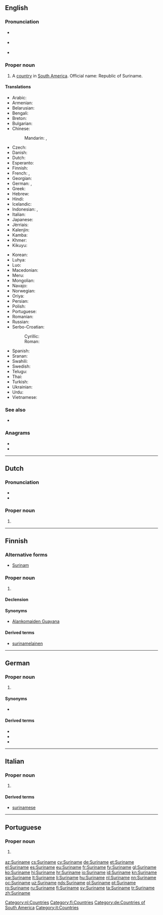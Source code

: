 ==English==
{{wikipedia}}

===Pronunciation===
* {{a|UK}} {{IPA|/ˌsʊə.ɹɪˈnæm/|/ˌsjʊə.ɹɪˈnæm/|/ˈsʊə.ɹɪ.næm/|lang=en}}
* {{a|US}} {{IPA|/ˌsʊɹ.ɪˈnɑm/|/ˈsʊɹ.ɪ.nɑm/|/ˈsʊɹ.ɪ.næm/|lang=en}}
* {{audio|en-us-Suriname.ogg|Audio (US)|lang=en}}

===Proper noun===
{{en-proper noun}}

# A [[country]] in [[South America]]. Official name: Republic of Suriname.

====Translations====
{{trans-top|country}}
* Arabic: {{t|ar|سورينام|m|tr=Surīnām|sc=Arab}}
* Armenian: {{t|hy|Սուրինամ|tr=Surinam|sc=Armn}}
* Belarusian: {{t|be|Сурынам|m|tr=Surynám|sc=Cyrl}}
* Bengali: {{t|bn|সুরিনাম|sc=Beng}}
* Breton: {{t|br|Surinam}}
* Bulgarian: {{t|bg|Суринам|m|tr=Surinám|sc=Cyrl}}
* Chinese:
*: Mandarin: {{t|cmn|蘇里南|sc=Hani}}, {{t+|cmn|苏里南|tr=Sūlǐnán|sc=Hani}}
* Czech: {{t+|cs|Surinam|m}}
* Danish: {{t|da|Surinam}}
* Dutch: {{t+|nl|Suriname}}
* Esperanto: {{t|eo|Surinamo}}
* Finnish: {{t+|fi|Suriname}}
* French: {{t+|fr|Surinam|m}}, {{t+|fr|Suriname|m}}
* Georgian: {{t|ka|სურინამი|tr=surinami|sc=Geor}}
* German: {{t+|de|Surinam}}, {{t+|de|Suriname}}
* Greek: {{t+|el|Σουρινάμ|n|tr=Sourinám|sc=Grek}}
* Hebrew: {{t|he|סורינאם|sc=Hebr}}
* Hindi: {{t+|hi|सूरीनाम|tr=sūrīnām|sc=Deva}}
* Icelandic: {{t+|is|Súrínam|n}}
* Indonesian: {{t+|id|Suriname}}, {{t|id|Surinam}}
* Italian: {{t|it|Suriname}}
* Japanese: {{t+|ja|スリナム|tr=Surinamu}}
* Jèrriais: {{t|roa-jer|Suriname|m}}
* Kalenjin: {{t|kln|Surinam}}
* Kamba: {{t|kam|Surinamu}}
* Khmer: {{t|km|សូរីណាម|tr=sooriinaam|sc=Khmr}}
* Kikuyu: {{t|ki|Surinamu}}
{{trans-mid}}
* Korean: {{t+|ko|수리남|tr=Surinam|sc=Hang}}
* Luhya: {{t|luy|Surinamu}}
* Luo: {{t|luo|Surinam}}
* Macedonian: {{t|mk|Суринам|m|tr=Súrinam|sc=Cyrl}}
* Meru: {{t|mer|Surinamu}}
* Mongolian: {{t|mn|Суринам|tr=Surinám|sc=Cyrl}}
* Navajo: {{t|nv|Sówinam}}
* Norwegian: {{t|no|Surinam}}
* Oriya: {{t|or|ସୁରିନାମ|sc=Orya}}
* Persian: {{t|fa|سورینام|tr=surinâm|sc=fa-Arab}}
* Polish: {{t+|pl|Surinam}}
* Portuguese: {{t+|pt|Suriname}}
* Romanian: {{t|ro|Surinam|n}}
* Russian: {{t+|ru|Суринам|m|tr=Surinám|sc=Cyrl}}
* Serbo-Croatian:
*: Cyrillic: {{t|sh|Суринам|m|sc=Cyrl}}
*: Roman: {{t+|sh|Surinam|m}}
* Spanish: {{t+|es|Surinam}}
* Sranan: {{t|srn|Sranang}}
* Swahili: {{t+|sw|Surinamu}}
* Swedish: {{t+|sv|Surinam}}
* Telugu: {{t+|te|సురినామ్|tr=Surinām|sc=Telu}}
* Thai: {{t+|th|ซูรินาเม|tr=sūrināme|sc=Thai}}
* Turkish: {{t+|tr|Surinam}}
* Ukrainian: {{t+|uk|Суринам|m|tr=Surynám|sc=Cyrl}}
* Urdu: {{t|ur|سرینام|sc=ur-Arab}}
* Vietnamese: {{t|vi|Suriname}}
{{trans-bottom}}

===See also===
* {{list:countries of South America/en}}

===Anagrams===
* {{l/en|aneurism}}
* {{l/en|Sumerian}}

----

==Dutch==
{{wikipedia|lang=nl}}

===Pronunciation===
* {{IPA|/ˌsyriˈnaːmə/|lang=nl}}
* {{audio|Nl-Suriname.ogg|Audio|lang=nl}}

===Proper noun===
{{nl-proper noun|n}}

# {{l|en|Suriname}}

[[Category:nl:Countries]]

----

==Finnish==
{{wikipedia|lang=fi}}

===Alternative forms===
* [[Surinam#Finnish|Surinam]] {{qualifier|dated}}

===Proper noun===
{{fi-proper noun}}

# {{l|en|Suriname}}

====Declension====
{{fi-decl-nalle|n=sg|Surinam|||a}}

====Synonyms====
* [[Alankomaiden Guayana]] {{qualifier|obsolete}}

====Derived terms====
* [[surinamelainen]]

[[Category:fi:Countries]]

----

==German==
{{wikipedia|lang=de}}

===Proper noun===
{{de-proper noun|n}}

# {{l|en|Suriname}}

====Synonyms====
* {{l|de|Surinam}}

====Derived terms====
* {{l|de|Surinamer}}
* {{l|de|Surinamerin}}
* {{l|de|surinamisch}}

[[Category:de:Countries of South America]]

----

==Italian==
{{wikipedia|lang=it}}

===Proper noun===
{{it-proper noun|g=m}}

# {{l|en|Suriname}}

====Derived terms====
* [[surinamese]]

[[Category:it:Countries]]

----

==Portuguese==

===Proper noun===
{{pt-proper noun|m}}

# {{l/en|Suriname}} {{gloss|country in South America}}

{{catlangcode|pt|Countries of South America}}

[[az:Suriname]]
[[cs:Suriname]]
[[cy:Suriname]]
[[de:Suriname]]
[[et:Suriname]]
[[el:Suriname]]
[[es:Suriname]]
[[eu:Suriname]]
[[fr:Suriname]]
[[fy:Suriname]]
[[gl:Suriname]]
[[ko:Suriname]]
[[hi:Suriname]]
[[hr:Suriname]]
[[io:Suriname]]
[[id:Suriname]]
[[kn:Suriname]]
[[sw:Suriname]]
[[lt:Suriname]]
[[li:Suriname]]
[[hu:Suriname]]
[[nl:Suriname]]
[[nn:Suriname]]
[[oc:Suriname]]
[[uz:Suriname]]
[[nds:Suriname]]
[[pl:Suriname]]
[[pt:Suriname]]
[[ro:Suriname]]
[[ru:Suriname]]
[[fi:Suriname]]
[[sv:Suriname]]
[[ta:Suriname]]
[[tr:Suriname]]
[[zh:Suriname]]